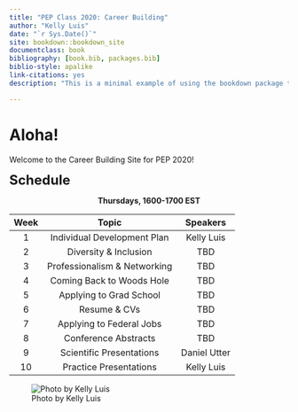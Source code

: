 ```yaml
--- 
title: "PEP Class 2020: Career Building"
author: "Kelly Luis"
date: "`r Sys.Date()`"
site: bookdown::bookdown_site
documentclass: book
bibliography: [book.bib, packages.bib]
biblio-style: apalike
link-citations: yes
description: "This is a minimal example of using the bookdown package to write a book. The output format for this example is bookdown::gitbook."

---
```


# Aloha! {-}

Welcome to the Career Building Site for PEP 2020! 

<font size="5">__Schedule__</font>

<center> __Thursdays, 1600-1700 EST__ </center>

|   Week   |            Topic             |  Speakers    |
|:--------:|:----------------------------:|:------------:|
|     1    |  Individual Development Plan |  Kelly Luis  |
|     2    |    Diversity & Inclusion     |      TBD     |
|     3    | Professionalism & Networking |      TBD     |
|     4    |  Coming Back to Woods Hole   |      TBD     |
|     5    |    Applying to Grad School   |      TBD     |
|     6    |        Resume & CVs          |      TBD     |
|     7    |   Applying to Federal Jobs   |      TBD     |
|     8    |     Conference Abstracts     |      TBD     |
|     9    |   Scientific Presentations   | Daniel Utter |
|    10    |    Practice Presentations    |  Kelly Luis  |




![Photo by Kelly Luis](images/woods_hole.jpg)